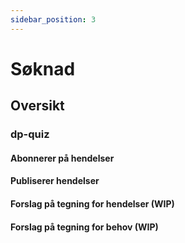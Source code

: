 ```yaml
---
sidebar_position: 3
---
```



# Søknad

## Oversikt

<Drawio filename="innbyggerflate/losninger/soknad/soknad.drawio" />

### dp-quiz

#### Abonnerer på hendelser

<Drawio filename="innbyggerflate/losninger/soknad/dp-quiz-hendelser-abonnement.drawio" />

#### Publiserer hendelser

<Drawio filename="innbyggerflate/losninger/soknad/dp-quiz-publiserer-hendelser.drawio" />

#### Forslag på tegning for hendelser (WIP)
<Drawio filename="innbyggerflate/losninger/soknad/dp-quiz-hendelser.drawio" />

#### Forslag på tegning for behov (WIP)
<Drawio filename="innbyggerflate/losninger/soknad/dp-quiz-behov.drawio" />



